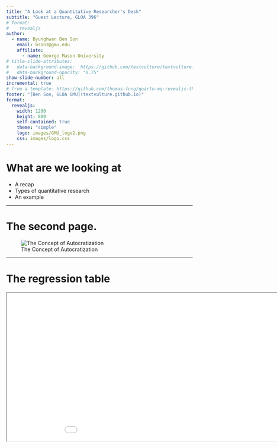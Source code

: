 ```yaml
---
title: "A Look at a Quantitative Researcher's Desk"
subtitle: "Guest Lecture, GLOA 396"
# format: 
#    revealjs
author: 
  - name: Byunghwan Ben Son
    email: bson3@gmu.edu
    affiliate:
      - name: George Mason University
# title-slide-attributes:
#   data-background-image:  https://github.com/textvulture/textvulture.github.io/blob/master/images/forestBackground.jpg?raw=true
#   data-background-opacity: "0.75"
show-slide-number: all
incremental: true
# from a template: https://github.com/thomas-fung/quarto-mq-revealjs-theme/blob/main/template.qmd
footer: "[Ben Son, GLOA GMU](textvulture.github.io)"
format: 
  revealjs:
    width: 1200
    height: 800
    self-contained: true
    theme: "simple"
    logo: images/GMU_logo2.png
    css: images/logo.css
---
```



# What are we looking at

::: {.incremental}

- A recap
- Types of quantitative research
- An example

:::

---

# The second page.

![The Concept of Autocratization](https://github.com/textvulture/textvulture.github.io/blob/master/images/Philippines.jpg?raw=true)

---

# The regression table

<iframe src="table.html"
  width = 1000 height = 400></iframe>
